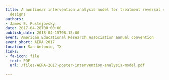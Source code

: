 ```yaml
---
title: A nonlinear intervention analysis model for treatment reversal single-case
  designs
authors:
- James E. Pustejovsky
date: 2017-04-28T00:00:00
publish_date: 2018-04-15T08:15:00
event: American Educational Research Association annual convention
event_short: AERA 2017
location: San Antonio, TX
links:
- fa-icon: file
  text: PDF
  url: /files/AERA-2017-poster-intervention-analysis-model.pdf

---
```




